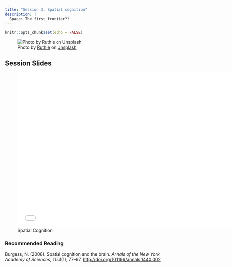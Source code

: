 ```yaml
---
title: "Session 3: Spatial cognition"
description: |
  Space: The first frontier?!
---
```


```r
knitr::opts_chunk$set(echo = FALSE)
```

![<span>Photo by <a href="https://unsplash.com/@rrruthie?utm_source=unsplash&amp;utm_medium=referral&amp;utm_content=creditCopyText">Ruthie</a> on <a href="https://unsplash.com/s/photos/map?utm_source=unsplash&amp;utm_medium=referral&amp;utm_content=creditCopyText">Unsplash</a></span>](photos/ruthie-a6mfMjCFkII-unsplash.jpg)

## Session Slides 

![Spatial Cognition](presentations/KPII_session3.pdf){width=700px height=500px}

### Recommended Reading

Burgess, N. (2008). Spatial cognition and the brain. *Annals of the New York Academy of Sciences, 1124*(1), 77–97. [http://doi.org/10.1196/annals.1440.002](https://github.com/matarui/kogpsy/raw/main/docs/literature/Burgess_2008_ANYAS.pdf)